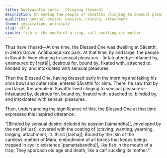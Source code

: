 ```yaml
---
title: Dutiyasatta sutta - Clinging (Second)
description: On seeing the people of Sāvatthi clinging to sensual pleasures, the Buddha expresses an inspired utterance on harm that comes from sensual desire.
qualities: sensual desire, passion, craving, attachment
theme: inspiration, principle
slug: ud7.4
simile: fish in the mouth of a trap, calf suckling its mother
---
```


Thus have I heard—At one time, the Blessed One was dwelling at Sāvatthi, in Jeta’s Grove, Anāthapiṇḍika’s park. At that time, by and large, the people in Sāvatthi lived clinging to sensual pleasures—|infatuated by::inflamed by, enamoured by [rattā]|, desirous for, bound by, fixated with, attached to, blinded by, and intoxicated with sensual pleasures.

Then the Blessed One, having dressed early in the morning and taking his alms bowl and outer robe, entered Sāvatthi for alms. There, he saw that by and large, the people in Sāvatthi lived clinging to sensual pleasures—infatuated by, desirous for, bound by, fixated with, attached to, blinded by, and intoxicated with sensual pleasures.

Then, understanding the significance of this, the Blessed One at that time expressed this inspired utterance:

“|Blinded by sensual desire::deluded by passion [kāmandha]|, enveloped by the net [of lust],
covered with the coating of |craving::wanting, yearning, longing, attachment, lit. thirst [taṇha]|;
Bound by the |kin of the careless::epithet of Māra, embodiment of all forces that keeps beings trapped in cyclic existence [pamattabandhu]|,
like fish in the mouth of a trap;
They approach old age and death,
like a calf suckling its mother.”